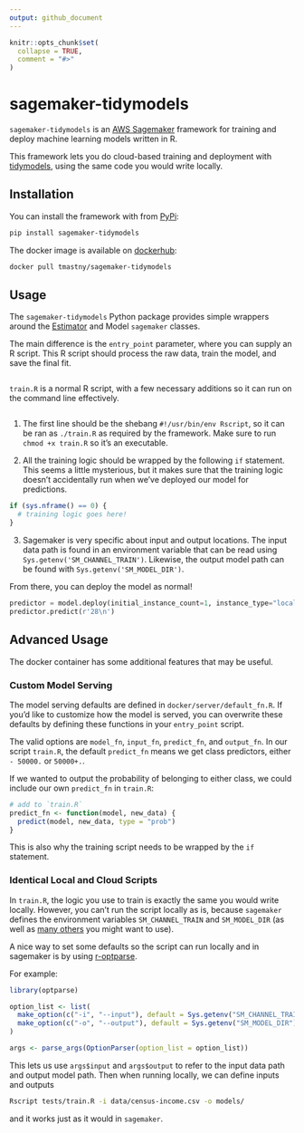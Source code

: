 ```yaml
---
output: github_document
---
```


<!-- README.md is generated from README.Rmd. Please edit that file -->

```r
knitr::opts_chunk$set(
  collapse = TRUE,
  comment = "#>"
)
```

# sagemaker-tidymodels

`sagemaker-tidymodels` is an [AWS Sagemaker](https://aws.amazon.com/sagemaker/)
framework for training and deploy machine learning models written in R.

This framework lets you do cloud-based training and deployment
with [tidymodels](https://www.tidymodels.org/), using the same code you would
write locally.

## Installation

You can install the framework with from [PyPi](https://pypi.org/project/sagemaker-tidymodels/0.1.0/):
```bash
pip install sagemaker-tidymodels
```

The docker image is available on [dockerhub](https://hub.docker.com/repository/docker/tmastny/sagemaker-tidymodels):
```bash
docker pull tmastny/sagemaker-tidymodels
```

## Usage

The `sagemaker-tidymodels` Python package provides simple wrappers around
the [Estimator](https://sagemaker.readthedocs.io/en/stable/api/training/estimators.html)
and  Model `sagemaker` classes.

The main difference is the `entry_point` parameter, where you can supply
an R script. This R script should process the raw data, train the model,
and save the final fit.

```python
```

`train.R` is a normal R script, with a few necessary additions so it can
run on the command line effectively.

```r
```

1. The first line should be the shebang `#!/usr/bin/env Rscript`, so it can be
   ran as `./train.R` as required by the framework. Make sure to run
   `chmod +x train.R` so it's an executable.

2. All the training logic should be wrapped by the following `if` statement.
   This seems a little mysterious, but it makes sure that the training logic
   doesn't accidentally run when we've deployed our model for predictions.
```r
if (sys.nframe() == 0) {
  # training logic goes here!
}
```

3. Sagemaker is very specific about input and output locations. The input
   data path is found in an environment variable that can be read using
   `Sys.getenv('SM_CHANNEL_TRAIN')`. Likewise, the output model path can
   be found with `Sys.getenv('SM_MODEL_DIR')`.

From there, you can deploy the model as normal!

```python
predictor = model.deploy(initial_instance_count=1, instance_type="local")
predictor.predict(r'28\n')
```


## Advanced Usage

The docker container has some additional features that may be useful.

### Custom Model Serving

The model serving defaults are defined in `docker/server/default_fn.R`.
If you'd like to customize how the model is served, you can overwrite these
defaults by defining these functions in your `entry_point` script.

The valid options are `model_fn`, `input_fn`, `predict_fn`, and `output_fn`.
In our script `train.R`, the default `predict_fn` means we get class
predictors, either `- 50000.` or `50000+.`.

If we wanted to output the probability of belonging to either class,
we could include our own `predict_fn` in `train.R`:

```r
# add to `train.R`
predict_fn <- function(model, new_data) {
  predict(model, new_data, type = "prob")
}
```

This is also why the training script needs to be wrapped by the `if` statement.

### Identical Local and Cloud Scripts

In `train.R`, the logic you use to train is exactly the same you would
write locally. However, you can't run the script locally as is,
because `sagemaker` defines the environment variables `SM_CHANNEL_TRAIN` and
`SM_MODEL_DIR` (as well as
[many others](https://github.com/aws/sagemaker-training-toolkit/blob/397ddea3d1871937dd50dbf36d59b35b182e329b/src/sagemaker_training/params.py#L1-L58)
you might want to use).

A nice way to set some defaults so the script can run locally and in
sagemaker is by using [r-optparse](https://github.com/trevorld/r-optparse).

For example:

```r
library(optparse)

option_list <- list(
  make_option(c("-i", "--input"), default = Sys.getenv("SM_CHANNEL_TRAIN")),
  make_option(c("-o", "--output"), default = Sys.getenv("SM_MODEL_DIR"))
)

args <- parse_args(OptionParser(option_list = option_list))
```

This lets us use `args$input` and `args$output` to refer to the
input data path and output model path. Then when running locally, 
we can define inputs and outputs
```bash
Rscript tests/train.R -i data/census-income.csv -o models/
```
and it works just as it would in `sagemaker`.
